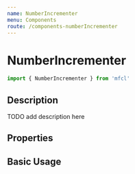 ```yaml
---
name: NumberIncrementer
menu: Components
route: /components-numberIncrementer
---
```



# NumberIncrementer

```javascript
import { NumberIncrementer } from 'mfcl'
```

## Description

TODO add description here

## Properties

<Props of={NumberIncrementer} />

## Basic Usage

<Playground>
  <NumberIncrementer />
</Playground>
